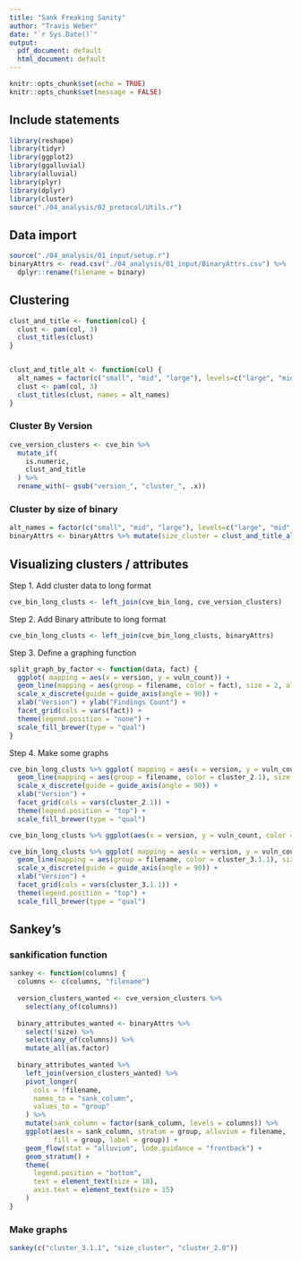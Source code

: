 ```yaml
---
title: "Sank Freaking Sanity"
author: "Travis Weber"
date: "`r Sys.Date()`"
output:
  pdf_document: default
  html_document: default
---
```


```r
knitr::opts_chunk$set(echo = TRUE)
knitr::opts_chunk$set(message = FALSE)
```

## Include statements

```r
library(reshape)
library(tidyr)
library(ggplot2)
library(ggalluvial)
library(alluvial)
library(plyr)
library(dplyr)
library(cluster)
source("./04_analysis/02_protocol/Utils.r")
```

## Data import


```r
source("./04_analysis/01_input/setup.r")
binaryAttrs <- read.csv("./04_analysis/01_input/BinaryAttrs.csv") %>%
  dplyr::rename(filename = binary)
```

## Clustering

```r
clust_and_title <- function(col) {
  clust <- pam(col, 3)
  clust_titles(clust)
}


clust_and_title_alt <- function(col) {
  alt_names = factor(c("small", "mid", "large"), levels=c("large", "mid", "small"))
  clust <- pam(col, 3)
  clust_titles(clust, names = alt_names)
}
```
### Cluster By Version

```r
cve_version_clusters <- cve_bin %>% 
  mutate_if(
    is.numeric, 
    clust_and_title
  ) %>%
  rename_with(~ gsub("version_", "cluster_", .x))
```

### Cluster by size of binary
```r
alt_names = factor(c("small", "mid", "large"), levels=c("large", "mid", "small"))
binaryAttrs <- binaryAttrs %>% mutate(size_cluster = clust_and_title_alt(size))
```

## Visualizing clusters / attributes

Step 1. Add cluster data to long format
```r
cve_bin_long_clusts <- left_join(cve_bin_long, cve_version_clusters)
```

Step 2. Add Binary attribute to long format
```r
cve_bin_long_clusts <- left_join(cve_bin_long_clusts, binaryAttrs)
```

Step 3. Define a graphing function
```r
split_graph_by_factor <- function(data, fact) {
  ggplot( mapping = aes(x = version, y = vuln_count)) +
  geom_line(mapping = aes(group = filename, color = fact), size = 2, alpha = 0.5) +
  scale_x_discrete(guide = guide_axis(angle = 90)) +
  xlab("Version") + ylab("Findings Count") +
  facet_grid(cols = vars(fact)) +
  theme(legend.position = "none") +
  scale_fill_brewer(type = "qual")
}
```

Step 4. Make some graphs

```r
cve_bin_long_clusts %>% ggplot( mapping = aes(x = version, y = vuln_count)) +
  geom_line(mapping = aes(group = filename, color = cluster_2.1), size = 2, alpha = 0.5) +
  scale_x_discrete(guide = guide_axis(angle = 90)) +
  xlab("Version") +
  facet_grid(cols = vars(cluster_2.1)) +
  theme(legend.position = "top") +
  scale_fill_brewer(type = "qual")
```
```r
cve_bin_long_clusts %>% ggplot(aes(x = version, y = vuln_count, color = size_cluster)) + geom_line(mapping = aes(group = filename))
```

```r
cve_bin_long_clusts %>% ggplot( mapping = aes(x = version, y = vuln_count)) +
  geom_line(mapping = aes(group = filename, color = cluster_3.1.1), size = 2, alpha = 0.5) +
  scale_x_discrete(guide = guide_axis(angle = 90)) +
  xlab("Version") +
  facet_grid(cols = vars(cluster_3.1.1)) +
  theme(legend.position = "top") +
  scale_fill_brewer(type = "qual")
```


## Sankey's

### sankification function
```r
sankey <- function(columns) {
  columns <- c(columns, "filename")
  
  version_clusters_wanted <- cve_version_clusters %>%
    select(any_of(columns))
  
  binary_attributes_wanted <- binaryAttrs %>%
    select(!size) %>%
    select(any_of(columns)) %>%
    mutate_all(as.factor)
    
  binary_attributes_wanted %>%
    left_join(version_clusters_wanted) %>%
    pivot_longer(
      cols = !filename,
      names_to = "sank_column",
      values_to = "group"
    ) %>%
    mutate(sank_column = factor(sank_column, levels = columns)) %>%
    ggplot(aes(x = sank_column, stratum = group, alluvium = filename,
           fill = group, label = group)) +
    geom_flow(stat = "alluvium", lode.guidance = "frontback") +
    geom_stratum() +
    theme(
      legend.position = "bottom",
      text = element_text(size = 18),
      axis.text = element_text(size = 15)
    )
}
```

### Make graphs
```r
sankey(c("cluster_3.1.1", "size_cluster", "cluster_2.0"))
```